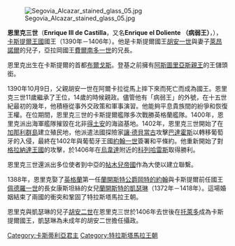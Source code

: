 {{noteTA
|1=zh-cn:卡斯蒂利亚; zh-tw:卡斯提爾;
|2=zh-cn:阿拉贡; zh-tw:亞拉岡;
}}
[[File:Segovia_Alcazar_stained_glass_05.jpg|right]]

'''恩里克三世'''（'''Enrique III de Castilla'''，又名'''Enrique el Doliente （病弱王）'''，{{bd|1379年|10月4日|1406年|12月25日|catIdx=E}}），[[卡斯提爾王國|卡斯提爾王國]]國王（1390年－1406年）。他是卡斯提爾國王[[胡安一世_(卡斯蒂利亞)|胡安一世]]與妻子[[亞拉岡的萊昂諾爾_(1358-1382)|萊昂諾爾]]的兒子，亞拉岡國王[[費爾南多一世_(亞拉岡)|費爾南多一世]]的兄長。

恩里克出生在卡斯提爾的首都[[布爾戈斯|布爾戈斯]]。登基之前擁有[[阿斯圖里亞斯親王|阿斯圖里亞斯親王]]的王儲頭銜。

1390年10月9日，父親胡安一世在阿爾卡拉從馬上摔下來而死亡而成為國王。恩里克三世11歲繼承了王位，14歲的時候親政。儘管他有「病弱王」的外號，在十五世紀最初的幾年，他積極從事外交政策和軍事演習。他能夠平息貴族間的紛爭和恢復王權。在位期間，恩里克三世的卡斯提爾艦隊多次戰勝英格蘭艦隊。1400年，恩里克派出海軍艦隊摧毀在北非[[得土安|得土安]]的海盜基地。1402年，恩里克三世開始了在[[加那利群島|加那利群島]]建立殖民地，他派遣法國探險家[[讓·德貝當古|讓·德貝當古]]攻擊[[巴達霍斯|巴達霍斯]]以轉移葡萄牙的入侵，最終在1402年與葡萄牙王國[[若昂一世|約翰一世]]簽署和平條約。他重新開始了對[[格拉納達王國|格拉納達王國]]的攻擊，於1406年在[[烏韋達|烏韋達]]附近的[[科列哈雷斯|科列哈雷斯]]取得勝利。

恩里克三世還派出多位使者到中亞的[[帖木兒帝國|帖木兒帝國]]作為大使以建立聯繫。

1388年，恩里克娶了[[英格蘭|英格蘭]]第一任[[蘭開斯特公爵|蘭開斯特公爵]][[岡特的約翰|岡特的約翰]]與卡斯提爾前任國王[[佩德羅一世_(卡斯蒂利亞)|佩德羅一世]]的長女康斯坦絲的女兒[[蘭開斯特的凱瑟琳|蘭開斯特的凱瑟琳]]（1372年－1418年）。這場婚姻結束了兩國的衝突和鞏固了特拉斯塔馬拉王朝。

恩里克與凱瑟琳的兒子[[胡安二世_(卡斯蒂利亞)|胡安二世]]在恩里克三世於1406年去世後在[[托萊多_(西班牙)|托萊多]]成為卡斯提爾國王，凱瑟琳為未成年的胡安二世擔任攝政。

{{s-start}}
{{s-hou|[[特拉斯塔馬拉王朝|特拉斯塔馬拉王朝]]|1379年|10月4日|1406年|12月25日}}
{{s-reg}}
{{s-before|[[胡安一世_(卡斯蒂利亞)|胡安一世]]}}
{{s-title|[[卡斯蒂利亞君主列表|卡斯蒂利亚国王]]|1390年-1406年}}
{{s-after|[[胡安二世_(卡斯蒂利亞)|胡安二世]]}}
{{end box}}

{{卡斯提亞君主}}
{{雷昂君主}}
{{Authority control}}
[[Category:卡斯蒂利亞君主|Category:卡斯蒂利亞君主]]
[[Category:特拉斯塔馬拉王朝|Category:特拉斯塔馬拉王朝]]